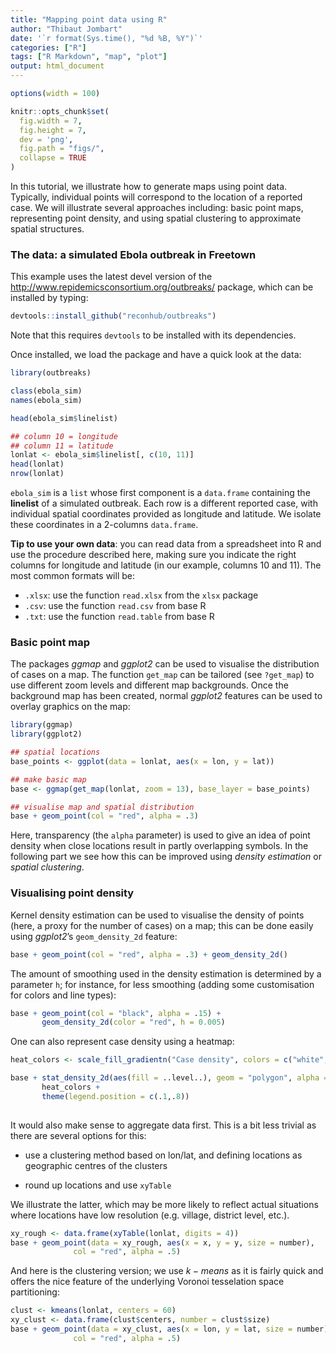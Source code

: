 ```yaml
---
title: "Mapping point data using R"
author: "Thibaut Jombart"
date: '`r format(Sys.time(), "%d %B, %Y")`'
categories: ["R"]
tags: ["R Markdown", "map", "plot"]
output: html_document
---
```




```r
options(width = 100)

knitr::opts_chunk$set(
  fig.width = 7, 
  fig.height = 7,
  dev = 'png',
  fig.path = "figs/",
  collapse = TRUE
)
```


In this tutorial, we illustrate how to generate maps using point
data. Typically, individual points will correspond to the location of a reported
case. We will illustrate several approaches including: basic point maps,
representing point density, and using spatial clustering to approximate spatial
structures.





### The data: a simulated Ebola outbreak in Freetown

This example uses the latest devel version of the
[http://www.repidemicsconsortium.org/outbreaks/](*outbreaks*) package, which can
be installed by typing:

```r

devtools::install_github("reconhub/outbreaks")

```

Note that this requires `devtools` to be installed with its dependencies.


Once installed, we load the package and have a quick look at the data:


```r

library(outbreaks)

class(ebola_sim)
names(ebola_sim)

head(ebola_sim$linelist)

## column 10 = longitude
## column 11 = latitude
lonlat <- ebola_sim$linelist[, c(10, 11)]
head(lonlat)
nrow(lonlat)

```

`ebola_sim` is a `list` whose first component is a `data.frame` containing the
**linelist** of a simulated outbreak. Each row is a different reported case,
with individual spatial coordinates provided as longitude and latitude. We
isolate these coordinates in a 2-columns `data.frame`.

**Tip to use your own data**: you can read data from a spreadsheet into R and
use the procedure described here, making sure you indicate the right columns for
longitude and latitude (in our example, columns 10 and 11). The most common
formats will be:

- `.xlsx`: use the function `read.xlsx` from the `xlsx` package
- `.csv`: use the function `read.csv` from base R
- `.txt`: use the function `read.table` from base R



### Basic point map

The packages *ggmap* and *ggplot2* can be used to visualise the distribution of
cases on a map. The function `get_map` can be tailored (see `?get_map`) to use
different zoom levels and different map backgrounds. Once the background map has
been created, normal *ggplot2* features can be used to overlay graphics on the
map:

```r

library(ggmap)
library(ggplot2)

## spatial locations
base_points <- ggplot(data = lonlat, aes(x = lon, y = lat))

## make basic map
base <- ggmap(get_map(lonlat, zoom = 13), base_layer = base_points)

## visualise map and spatial distribution
base + geom_point(col = "red", alpha = .3)

```

Here, transparency (the `alpha` parameter) is used to give an idea of point
density when close locations result in partly overlapping symbols. In the following part we see how this can be improved using *density estimation* or *spatial clustering*.




### Visualising point density

Kernel density estimation can be used to visualise the density of points (here,
a proxy for the number of cases) on a map; this can be done easily using
*ggplot2*'s `geom_density_2d` feature:

```r

base + geom_point(col = "red", alpha = .3) + geom_density_2d()

```

The amount of smoothing used in the density estimation is determined by a
parameter `h`; for instance, for less smoothing (adding some customisation for
colors and line types):

```r

base + geom_point(col = "black", alpha = .15) +
       geom_density_2d(color = "red", h = 0.005)


```

One can also represent case density using a heatmap:

```r

heat_colors <- scale_fill_gradientn("Case density", colors = c("white", "gold", "red", "darkred"))

base + stat_density_2d(aes(fill = ..level..), geom = "polygon", alpha = .3) +
       heat_colors +
       theme(legend.position = c(.1,.8))
       
```


It would also make sense to aggregate data first. This is a bit less trivial as
there are several options for this:

- use a clustering method based on lon/lat, and defining locations as geographic
  centres of the clusters

- round up locations and use `xyTable`

We illustrate the latter, which may be more likely to reflect actual situations
where locations have low resolution (e.g. village, district level, etc.).

```r

xy_rough <- data.frame(xyTable(lonlat, digits = 4))
base + geom_point(data = xy_rough, aes(x = x, y = y, size = number),
       		  col = "red", alpha = .5)

```

And here is the clustering version; we use $k-means$ as it is fairly quick and
offers the nice feature of the underlying Voronoi tesselation space
partitioning:

```r

clust <- kmeans(lonlat, centers = 60)
xy_clust <- data.frame(clust$centers, number = clust$size)
base + geom_point(data = xy_clust, aes(x = lon, y = lat, size = number),
       		  col = "red", alpha = .5)

```